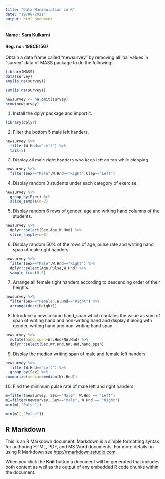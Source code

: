 ```yaml
---
title: "Data Manipulation in R"
date: "19/08/2021"
output: html_document
---
```

#### Name : Sara Kulkarni
#### Reg. no : 19BCE1567

Obtain a data frame called “newsurvey” by removing all ‘na’ values in “survey” data of MASS package to do the following:

```r
library(MASS)
data(survey)
any(is.na(survey))
```


```r
sum(is.na(survey))
```


```r
newsurvey <- na.omit(survey)
nrow(newsurvey)
```

1. Install the dplyr package and import it.

```r
library(dplyr)
```

2. Filter the bottom 5 male left handers.

```r
newsurvey %>%
  filter(W.Hnd=="Left") %>%
  tail(5)
```

3. Display all male right handers who keep left on top while clapping.

```r
newsurvey %>%
  filter(Sex=="Male",W.Hnd=="Right",Clap=="Left")
```

4. Display random 3 students under each category of exercise.

```r
newsurvey %>%
  group_by(Exer) %>%
  slice_sample(n=3)
```

5. Display random 6 rows of gender, age and writing hand columns of the students.

```r
newsurvey %>%
  dplyr::select(Sex,Age,W.Hnd) %>%
  slice_sample(n=6)
```

6. Display random 50% of the rows of age, pulse rate and writing hand span of male right handers.
```r
newsurvey %>%
  filter(Sex=="Male",W.Hnd=="Right") %>%
  dplyr::select(Age,Pulse,W.Hnd) %>%
  sample_frac(0.5)
```

7. Arrange all female right handers according to descending order of their heights.

```r
newsurvey %>%
  filter(Sex=="Female",W.Hnd=="Right") %>%
  arrange(desc(Height))
```

8. Introduce a new column hand_span which contains the value as sum of span of writing hand and non-writing hand and display it along with gender, writing hand and non-writing hand span.
```r
newsurvey %>%
  mutate(hand_span=Wr.Hnd+NW.Hnd) %>%
  dplyr::select(Sex,Wr.Hnd,NW.Hnd,hand_span)
```

9. Display the median writing span of male and female left handers.

```r
newsurvey %>%
  filter(W.Hnd=="Left") %>%
  group_by(Sex) %>%
summarize(median=median(Wr.Hnd))
```

10. Find the minimum pulse rate of male left and right handers.

```r
m=filter(newsurvey, Sex=="Male", W.Hnd == "Left")
m1=filter(newsurvey, Sex=="Male", W.Hnd == "Right")
min(m[,"Pulse"])
```

```r
min(m1[,"Pulse"])
```


## R Markdown

This is an R Markdown document. Markdown is a simple formatting syntax for authoring HTML, PDF, and MS Word documents. For more details on using R Markdown see <http://rmarkdown.rstudio.com>.

When you click the **Knit** button a document will be generated that includes both content as well as the output of any embedded R code chunks within the document.